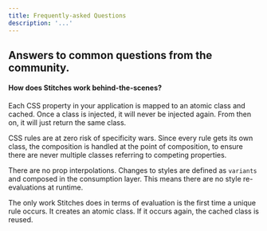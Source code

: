 ```yaml
---
title: Frequently-asked Questions
description: '...'
---
```


## Answers to common questions from the community.

#### How does Stitches work behind-the-scenes?

Each CSS property in your application is mapped to an atomic class and cached. Once a class is injected, it will never be injected again. From then on, it will just return the same class.

CSS rules are at zero risk of specificity wars. Since every rule gets its own class, the composition is handled at the point of composition, to ensure there are never multiple classes referring to competing properties.

There are no prop interpolations. Changes to styles are defined as `variants` and composed in the consumption layer. This means there are no style re-evaluations at runtime.

The only work Stitches does in terms of evaluation is the first time a unique rule occurs. It creates an atomic class. If it occurs again, the cached class is reused.
